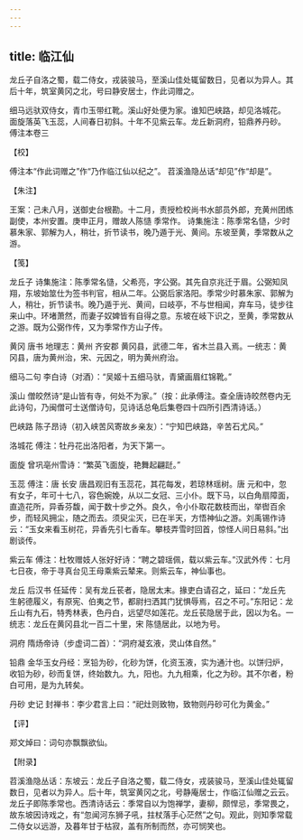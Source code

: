```yaml
---
---
---
```

title: 临江仙
---







龙丘子自洛之蜀，载二侍女，戎装骏马，至溪山佳处辄留数日，见者以为异人。其后十年，筑室黄冈之北，号曰静安居士，作此词赠之。

细马远驮双侍女，青巾玉带红靴。溪山好处便为家。谁知巴峡路，却见洛城花。　面旋落英飞玉蕊，人间春日初斜。十年不见紫云车。龙丘新洞府，铅鼎养丹砂。　傅注本卷三





【校】


傅注本“作此词赠之”作“乃作临江仙以纪之”。 苕溪渔隐丛话“却见”作“却是”。





【朱注】


王案：己未八月，送御史台根勘。十二月，责授检校尚书水部员外郎，充黄州团练副使，本州安置。庚申正月，赠故人陈慥 季常作。 诗集施注：陈季常名慥，少时慕朱家、郭解为人，稍壮，折节读书，晚乃遁于光、黄间。东坡至黄，季常数从之游。





【笺】


龙丘子 诗集施注：陈季常名慥，父希亮，字公弼。其先自京兆迁于眉。公弼知凤翔，东坡始筮仕为签书判官，相从二年。公弼后家洛阳。季常少时慕朱家、郭解为人，稍壮，折节读书。晚乃遁于光、黄间，曰岐亭，不与世相闻，弃车马，徒步往来山中。环堵萧然，而妻子奴婢皆有自得之意。东坡在岐下识之，至黄，季常数从之游。既为公弼作传，又为季常作方山子传。

黄冈 唐书 地理志：黄州 齐安郡 黄冈县，武德二年，省木兰县入焉。一统志：黄冈县，唐为黄州治，宋、元因之，明为黄州府治。

细马二句 李白诗（对酒）：“吴姬十五细马驮，青黛画眉红锦靴。”

溪山 僧皎然诗“是山皆有寺，何处不为家。”（按：此承傅注。查全唐诗皎然卷内无此诗句，乃闽僧可士送僧诗句，见诗话总龟后集卷四十四所引西清诗话。）

巴峡路 陈子昂诗（初入峡苦风寄故乡亲友）：“宁知巴峡路，辛苦石尤风。”

洛城花 傅注：牡丹花出洛阳者，为天下第一。

面旋 曾巩亳州雪诗：“繁英飞面旋，艳舞起翩跹。”

玉蕊 傅注：唐 长安 唐昌观旧有玉蕊花，其花每发，若琼林瑶树。唐 元和中，忽有女子，年可十七八，容色婉娩，从以二女冠、三小仆。既下马，以白角扇障面，直造花所，异香芬馥，闻于数十步之外。良久，令小仆取花数枝而出，举辔百余步，而轻风拥尘，随之而去。须臾尘灭，已在半天，方悟神仙之游。刘禹锡作诗云：“玉女来看玉树花，异香先引七香车。攀枝弄雪时回首，惊怪人间日易斜。”出剧谈传。

紫云车 傅注：杜牧赠妓人张好好诗：“聘之碧瑶佩，载以紫云车。”汉武外传：七月七日夜，帝于寻真台见王母乘紫云辇来。则紫云车，神仙事也。

龙丘 后汉书 任延传：吴有龙丘苌者，隐居太末。掾吏白请召之，延曰：“龙丘先生躬德履义，有原宪、伯夷之节，都尉扫洒其门犹惧辱焉，召之不可。”东阳记：龙丘山有九石，特秀林表，色丹白，远望尽如莲花。龙丘苌隐居于此，因以为名。一统志：龙丘在黄冈县北一百二十里，宋 陈慥居此，以地为号。

洞府 隋炀帝诗（步虚词二首）：“洞府凝玄液，灵山体自然。”

铅鼎 金华玉女丹经：烹铅为砂，化砂为饼，化资玉液，实为通汁也。以饼归炉，收铅为砂，砂而复饼，终始数九。九，阳也。九九相乘，化之为砂。其不尔者，粉白可用，是为九转矣。

丹砂 史记 封禅书：李少君言上曰：“祀灶则致物，致物则丹砂可化为黄金。”





【评】


郑文焯曰：词句亦飘飘欲仙。





【附录】


苕溪渔隐丛话：东坡云：龙丘子自洛之蜀，载二侍女，戎装骏马，至溪山佳处辄留数日，见者以为异人。后十年，筑室黄冈之北，号静庵居士，作临江仙赠之云云。龙丘子即陈季常也。西清诗话云：季常自以为饱禅学，妻柳，颇悍忌，季常畏之，故东坡因诗戏之，有“忽闻河东狮子吼，拄杖落手心茫然”之句。观此，则知季常载二侍女以远游，及暮年甘于枯寂，盖有所制而然，亦可悯笑也。